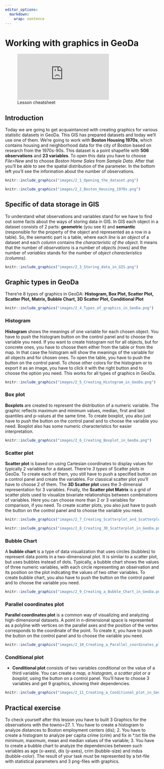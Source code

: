```yaml
---
editor_options: 
  markdown: 
    wrap: sentence
---
```


# Working with graphics in GeoDa

![Lesson cheatsheet](https://glebpinigin.github.io/tiny_geoda_course/cheatsheets/Lesson 2.pdf)

## Introduction
Today we are going to get acquaintanced with creating graphics for various statistic datasets in GeoDa. This GIS has prepared datasets and today we’ll use one of them. We’re going to work with **Boston Housing 1970s**, which contains housing and neighborhood data for the city of Boston based on research from the 1970s-90s. This dataset is a point shapefile with **506 observations** and **23 variables**. To open this data you have to choose _File>New_ and to choose _Boston Home Sales_ from _Sample Data_. After that you’ll be able to see the spatial distribution of the parameter. In the bottom left you’ll see the information about the number of observations.

```r
knitr::include_graphics("images/2_1_Opening_the_dataset.png")
```

```r
knitr::include_graphics("images/2_2_Boston_Housing_1970s.png")
```

## Specific of data storage in GIS

To understand what observations and variables stand for we have to find out some facts about the ways of storing data in GIS. In GIS each object in a dataset consists of 2 parts: **geometric** (you see it) and **semantic** (responsible for the property of the object and represented as a row in a table). So, the semantic part is a table, where each _line_ is an _object_ of a dataset and each _column_ contains the _characteristic of the object_. It means that the number of _observations_ is a number of _objects (rows)_ and the number of _variables_ stands for the number of _object characteristics (columns)_.

```r
knitr::include_graphics("images/2_3_Storing_data_in_GIS.png")
```

## Graphic types in GeoDa

There’re 8 types of graphics in GeoDA: **Histogram, Box Plot, Scatter Plot, Scatter Plot, Matrix, Bubble Chart, 3D Scatter Plot, Conditional Plot**

```r
knitr::include_graphics("images/2_4_Types_of_graphics_in_GeoDa.png")
```

### Histogram

**Histogram** shows the meanings of one variable for each chosen object. You have to push the histogram button on the control panel and to choose the variable you need. If you want to create histogram not for all objects, but for concrete ones, you have to choose them either from the table or from the map. In that case the histogram will show the meanings of the variable for all objects and for chosen ones. To open the table, you have to push the button on the control panel. To chose other colors for the histogram or to export it as an image, you have to click it with the right button and to choose the option you need. This works for all types of graphics in GeoDa.

```r
knitr::include_graphics("images/2_5_Creating_Histogram_in_GeoDa.png")
```

### Box plot

**Boxplots** are created to represent the distribution of a numeric variable. The graphic reflects maximum and minimum values, median, first and last quantiles and p-values at the same time. To create boxplot, you also just have to push the button on the control panel and to choose the variable you need. Boxplot also has some numeric characteristics for easier interpretation.

```r
knitr::include_graphics("images/2_6_Creating_Boxplot_in_GeoDa.png")
```

### Scatter plot

**Scatter plot** is based on using Cartesian coordinates to display values for typically 2 variables for a dataset. There’re _3 types_ of Scatter plots in GeoDa. To create each of them, you still have to push a specified button on a control panel and create the variables. For classical scatter plot you’ll have to choose 2 of them. The **3D Scatter plot** uses the 3-dimensial representation for 3 variables. Finally, the **Scatter plot Matrix** is a grid of scatter plots used to visualize bivariate relationships between combinations of variables. Here you can choose more than 2 or 3 variables for comparison, if you need. To create scatter plots, you also just have to push the button on the control panel and to choose the variable you need.

```r
knitr::include_graphics("images/2_7_Creating_Scatterplot_and_Scatterplot_Matrix_in_GeoDa.png")
```

```r
knitr::include_graphics("images/2_8_Creating_3D_Scatterplot_in_GeoDa.png")
```

### Bubble Chart

A **bubble chart** is a type of data visualization that uses circles (bubbles) to represent data points in a two-dimensional plot. It is similar to a scatter plot, but uses bubbles instead of dots. Typically, a bubble chart shows the values of three numeric variables, with each circle representing an observation and its position on the plot indicating the values of two other variables. To create bubble chart, you also have to push the button on the control panel and to choose the variable you need. 

```r
knitr::include_graphics("images/2_9_Creating_a_Bubble_Chart_in_GeoDa.png")
```

### Parallel coordinates plot

**Parallel coordinates plot** is a common way of visualizing and analyzing high-dimensional datasets. A point in n-dimensional space is represented as a polyline with vertices on the parallel axes and the position of the vertex corresponds to the coordinate of the point. To create it, you have to push the button on the control panel and to choose the variable you need.

```r
knitr::include_graphics("images/2_10_Creating_a_Parallel_coordinates_plot_in_GeoDa.png")
```

### Conditional plot
*
**Conditional plot** consists of two variables conditional on the value of a third variable. You can create _a map, a histogram, a scatter plot or a boxplot_, using the button on a control panel. You’ll have to choose 3 variables and get 9 graphics, showing their dependencies.

```r
knitr::include_graphics("images/2_11_Creating_a_Conditional_plot_in_GeoDa.png")
```

## Practical exercise

To check yourself after this lesson you have to built 3 Graphics for the observations with the towno=27.
  1. You have to create a histogram to analyze distances to Boston employment centers (dis);
  2.  You have to create a histogram to analyze per capita crime (crim) and fix in *.txt file the minimum, maximum, mean and median        values of the variable;
  3. You have to create a bubble chart to analyze the dependencies between such variables as age (x-axes), dis (y-axes), crim (bubble-size) and indus (bubble-color).
The result of your task must be represented by a txt-file with statistical parameters and 3 png-files with graphics.

